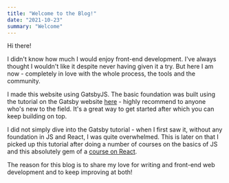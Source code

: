 ```yaml
---
title: "Welcome to the Blog!"
date: "2021-10-23"
summary: "Welcome"
---
```


Hi there!

I didn't know how much I would enjoy front-end development. I've always thought I wouldn't like it despite never having given it a try. But here I am now - completely in love with the whole process, the tools and the community.

I made this website using GatsbyJS. The basic foundation was built using the tutorial on the Gatsby website [here](https://www.gatsbyjs.com/docs/tutorial/) - highly recommend to anyone who's new to the field. It's a great way to get started after which you can keep building on top.

I did not simply dive into the Gatsby tutorial - when I first saw it, without any foundation in JS and React, I was quite overwhelmed. This is later on that I picked up this tutorial after doing a number of courses on the basics of JS and this absolutely gem of a [course on React](https://www.udemy.com/course/react-redux/).

The reason for this blog is to share my love for writing and front-end web development and to keep improving at both!
